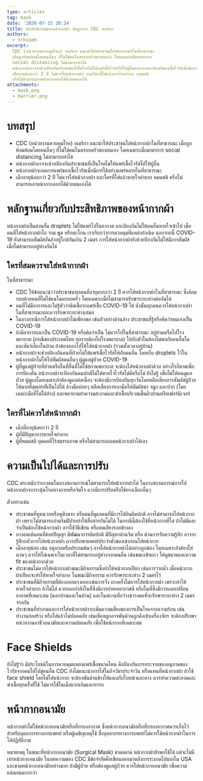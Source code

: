 ```yaml
---
type: articles
tag: mask
date: '2020-07-15 20:24'
title: ประสิทธิภาพของหน้ากากผ้า ข้อมูลจาก CDC อเมริกา
authors:
  - nrhioem
excerpt: 
  CDC (หน่วยงานควบคุมโรค) อเมริกา แนะนำให้ประชาชนใส่หน้ากากผ้าในที่สาธารณะ
  เมื่อถูกห้อมล้อมโดยคนอื่นๆ ที่ไม่ใช่คนในครอบครัวของตนเอง โดยเฉพาะเมื่อมาตรการ
  social distancing ไม่สามารถทำได้
  หน้ากากผ้าอาจจะช่วยป้องกันประชาชนที่เป็นโรคไม่ให้แพร่เชื้อไวรัสไปให้ผู้อื่นและจะลดการแพร่ของเชื้อไวรัสเมื่อมีการใช้อย่างแพร่หลายในที่สาธารณะ
  เด็กอายุน้อยกว่า 2 ปี ไม่ควรใส่หน้ากากผ้า และใครที่ใส่แล้วหายใจลำบาก หมดสติ
  หรือไม่สามารถเอาหน้ากากออกได้ด้วยตนเองได้
attachments:
  - mask.png
  - barrier.png
---
```





# บทสรุป

- CDC (หน่วยงานควบคุมโรค) อเมริกา แนะนำให้ประชาชนใส่หน้ากากผ้าในที่สาธารณะ เมื่อถูกห้อมล้อมโดยคนอื่นๆ ที่ไม่ใช่คนในครอบครัวของตนเอง โดยเฉพาะเมื่อมาตรการ social distancing ไม่สามารถทำได้
- หน้ากากผ้าอาจจะช่วยป้องกันประชาชนที่เป็นโรคไม่ให้แพร่เชื้อไวรัสไปให้ผู้อื่น
- หน้ากากผ้าจะลดการแพร่ของเชื้อไวรัสเมื่อมีการใช้อย่างแพร่หลายในที่สาธารณะ
- เด็กอายุน้อยกว่า 2 ปี ไม่ควรใส่หน้ากากผ้า และใครที่ใส่แล้วหายใจลำบาก หมดสติ หรือไม่สามารถเอาหน้ากากออกได้ด้วยตนเองได้

<GatsbyImage image={props.pageContext.images[1].childImageSharp.gatsbyImageData} alt="barrier" />

# หลักฐานเกี่ยวกับประสิทธิภาพของหน้ากากผ้า

หน้ากากผ้าเป็นด่านกั้น droplets ไม่ให้แพร่ไปในอากาศ และป้องกันไม่ให้คนอื่นหายใจเข้าไป เมื่อคนที่ใส่หน้ากากผ้าไอ จาม พูด หรือตะโกน เราเรียกว่าการควบคุมที่แหล่งกำเนิด นอกจากนี้ COVID-19 ยังสามารถสัมผัสกันถ้าอยู่ใกล้กันเกิน 2 เมตร การใส่หน้ากากผ้ายังช่วยป้องกันไม่ให้มีการสัมผัส เมื่อไม่สามารถอยู่ห่างกันได้

## ใครที่สมควรจะใส่หน้ากากผ้า

ในที่สาธารณะ

- CDC ให้ข้อแนะนำว่าประชาชนทุกคนที่อายุมากกว่า 2 ปี ควรใส่หน้ากากผ้าในที่สาธารณะ ซึ่งล้อมรอบด้วยคนที่ไม่ใช่คนในครอบครัว โดยเฉพาะเมื่อไม่สามารถรักษาระยะห่างต่อกันได้
- คนที่ไม่มีอาการและไม่รู้ตัวว่าติดเชื้อจะแพร่เชื้อ COVID-19 ได้ ดังนั้นทุกคนควรใส่หน้ากากผ้าในที่สาธารณะและควรรักษาระยะห่างเสมอ
- ในบางกรณีการใส่หน้ากากผ้าไม่เพียงพอ เช่นตัวอย่างด้านล่าง
ประชาชนที่รู้หรือคิดว่าตนเองเป็น COVID-19
- ถ้ามีอาการและเป็น COVID-19 หรือคิดว่าเป็น ไม่ควรไปในที่สาธารณะ อยู่บ้านหรือไปโรงพยาบาล (กรณีของประเทศไทย ทุกรายต้องไปโรงพยาบาล) ให้กักตัวในห้องไม่พบกับคนอื่นใด และสัตว์เลี้ยงในบ้าน ถ้าต้องออกไปให้ใส่หน้ากากผ้า (รวมทั้งเวลาอยู่บ้าน)
- หน้ากากผ้าจะช่วยป้องกันคนที่ป่วยไม่ให้แพร่เชื้อไวรัสให้กับคนอื่น โดยเก็บ droplets ไว้ในหน้ากากผ้าไม่ให้ไปสัมผัสคนอื่นๆ
ผู้ดูแลผู้ป่วย COVID-19
- ผู้ที่ดูแลผู้ป่วยที่บ้านหรือในที่อื่นที่ไม่ใช่สถานพยาบาล จะต้องใส่หน้ากากผ้าด้วย อย่างไรก็ตามเพื่อการป้องกัน หน้ากากผ้าจะป้องกันคนปกติไม่ให้หายใจไวรัสได้ดีหรือไม่ ยังไม่รู้ เพื่อไม่ให้คนดูแลป่วย ผู้ดูแลโดยเฉพาะถ้าต้องดูแลต่อเนื่อง จะต้องมีการป้องกันทุกวันโดยหลีกเลี่ยงการสัมผัสผู้ป่วยให้มากที่สุดเท่าที่เป็นไปได้ ล้างมือบ่อยๆ หลีกเลี่ยงการเอามือไปสัมผัสตา จมูก และปาก (โดยเฉพาะมือที่ไม่ได้ล้าง) และพยายามทำความสะอาดและฆ่าเชื้อบริเวณพื้นผิวบ้านหรือเฟอร์นิเจอร์

## ใครที่ไม่ควรใส่หน้ากากผ้า

- เด็กที่อายุน้อยกว่า 2 ปี
- ผู้ที่มีปัญหาการหายใจลำบาก
- ผู้ที่หมดสติ บุคคลที่ไร้สมรรถภาพ หรือไม่สามารถถอดหน้ากากผ้าได้เอง

# ความเป็นไปได้และการปรับ

CDC ตระหนักว่าบางคนในบางสถานการณ์ไม่สามารถใส่หน้ากากผ้าได้ ในบางสถานการณ์การใส่หน้ากากผ้าจะกระตุ้นโรคทางกายหรือจิตใจ ควรมีการปรับหรือใช้ทางเลือกอื่นๆ

ตัวอย่างเช่น

- ประชาชนที่หูหนวกหรือหูตึงมาก หรือคนที่ดูแลคนที่มีการได้ยินผิดปกติ อาจไม่สามารถใส่หน้ากากผ้า เพราะไม่สามารถอ่านริมฝีปากทำให้สื่อสารกันไม่ได้ ในกรณีนี้ต้องใช้ที่หน้ากากที่ใส ถ้าไม่มีและจำเป็นต้องใช้หน้ากากผ้า อาจใช้วิธีเขียน หรือลดเสียงรอบข้างลง
- บางคนเช่นคนที่ด้อยปัญญา มีพัฒนาการผิดปกติ มีปัญหาด้านจิต หรือ ด้านการรับความรู้สึก อาจจะรู้สึกกลัวการใส่หน้ากากผ้า ควรปรึกษาแพทย์ประจำตัวของเขาก่อนใส่หน้ากาก
- เด็กอายุน้อย เช่น อนุบาลหรือประถมต้นๆ อาจใส่หน้ากากผ้าได้อย่างถูกต้อง โดยเฉพาะถ้าต้องใส่นานๆ ควรให้ใส่เฉพาะในเวลาที่ไม่สามารถอยู่ห่างจากคนอื่น เช่นขณะเข้าแถว ให้ดูขนาดและความ fit ของหน้ากากด้วย
- ประชาชนไม่ควรใส่หน้ากากผ้าขณะมีกิจกรรมซึ่งทำให้หน้ากากเปียก เช่นการว่ายน้ำ เมื่อหน้ากากผ้าเปียกจะทำให้หายใจลำบาก ในขณะมีกิจกรรม ควรรักษาระยะห่าง 2 เมตรไว้
- ประชาชนที่มีกิจกรรมที่ต้องออกแรงเยอะเช่นการวิ่ง บางครั้งไม่ควรใส่หน้ากากผ้า เพราะทำให้หายใจลำบาก ถ้าไม่ใส่ ควรออกกำลังในที่ซึ่งมีการถ่ายเทอากาศดี หรือในที่ซึ่งมีการแลกเปลี่ยนอากาศที่เหมาะสม (นอกบ้านและในบ้าน) และในสถานที่กว้างขวางพอที่จะรักษาระยะห่าง 2 เมตรจากกัน
- ประชาชนที่ทำงานและการใส่หน้ากากผ้าจะเพิ่มความเสี่ยงของการเป็นโรคจากความร้อน เช่นทำงานก่อสร้าง หรือใส่แล้วไม่ปลอดภัย เช่นเชือกผูกอาจพันม้วนถูกดึงเข้าเครื่องจักร จะต้องปรึกษาหน่วยงานอาชีวอนามัยและความปลอดภัย เพื่อใช้หน้ากากที่เหมาะสม

# Face Shields

ยังไม่รู้ว่า มีประโยชน์ในการควบคุมแหล่งแพร่เชื้อขนาดไหน คือป้องกันการกระจายของอนุภาคของไวรัสจากคนใส่ไปสู่คนอื่น CDC ยังไม่แนะนำการใส่ในกิจวัตรประจำวัน หรือแทนที่หน้ากากผ้า ถ้าใช้ face shield โดยไม่ใส่หน้ากาก จะต้องพันด้านข้างให้แนบกับใบหน้าและคาง ควรทำความสะอาดและฆ่าเชื้อทุกครั้งที่ใช้ ไม่ควรใช้ในเด็กแรกเกิดและทารก

# หน้ากากอนามัย

หน้ากากผ้าไม่ใช่หน้ากากอนามัยหรือที่กรองอากาศ ซึ่งหน้ากากอนามัยหรือที่กรองอากาศควรเก็บไว้สำหรับบุคลากรทางการแพทย์ หรือผู้เผชิญเหตุใช้ ซึ่งบุคลากรทางการแพทย์ไม่ควรใช้หน้ากากผ้าในการใส่ปฏิบัติงาน

หมายเหตุ ในขณะที่หน้ากากอนามัย (Surgical Mask) ขาดตลาด หน้ากากผ้ายังพอใช้ได้ แม้จะไม่ดีเท่าหน้ากากอนามัย ในบทความของ CDC มีข้อจำกัดคือเขียนออกมาหลังการระบาดไปมากใน USA และขาดหน้ากากอนามัยอย่างมาก ถ้ามีผู้ป่วย หรือต้องดูแลผู้ป่วย ควรใส่หน้ากากอนามัย เพื่อความแน่นอนมากกว่า